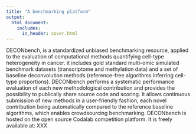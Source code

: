 ```yaml
---
title: "A benchmarking platform"
output:
  html_document:
    includes:
      in_header: cover.html
---
```


DECONbench, is a standardized unbiased benchmarking resource, applied to the evaluation of computational methods quantifying cell-type heterogeneity in cancer. it includes gold standard multi-omic simulated benchmark datasets (transcriptome and methylation data) and a set of baseline deconvolution methods (reference-free algorithms inferring cell-type proportions). DECONbench performs a systematic performance evaluation of each new methodological contribution and provides the possibility to publically share source code and scoring. It allows continuous submission of new methods in a user-friendly fashion, each novel contribution being automatically compared to the reference baseline algorithms, which enables crowdsourcing benchmarking. DECONbench is hosted on the open source Codalab competition platform. It is freely available at: XXX